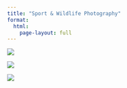 ```yaml
---
title: "Sport & Wildlife Photography"
format:
  html:
    page-layout: full
---
```


::: {#gallery .photo-grid}
![](assets/1.jpg)

![](assets/2.jpg)

![](assets/3.jpg)
:::